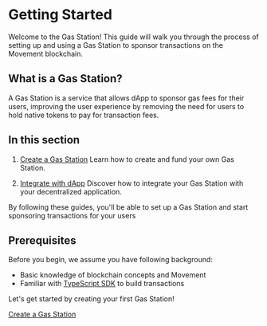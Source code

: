 # Getting Started

Welcome to the Gas Station! This guide will walk you through the process of setting up and using a Gas Station to sponsor transactions on the Movement blockchain.

## What is a Gas Station?

A Gas Station is a service that allows dApp to sponsor gas fees for their users, improving the user experience by removing the need for users to hold native tokens to pay for transaction fees.

## In this section

1. [Create a Gas Station](./create-gas-station/index.mdx)
   Learn how to create and fund your own Gas Station.

2. [Integrate with dApp](./integrate-with-dapp/index.mdx)
   Discover how to integrate your Gas Station with your decentralized application.

By following these guides, you'll be able to set up a Gas Station and start sponsoring transactions for your users

## Prerequisites

Before you begin, we assume you have following background:

- Basic knowledge of blockchain concepts and Movement
- Familiar with [TypeScript SDK](https://github.com/aptos-labs/aptos-ts-sdk) to build transactions

Let's get started by creating your first Gas Station!

[Create a Gas Station](./create-gas-station/index.mdx)
